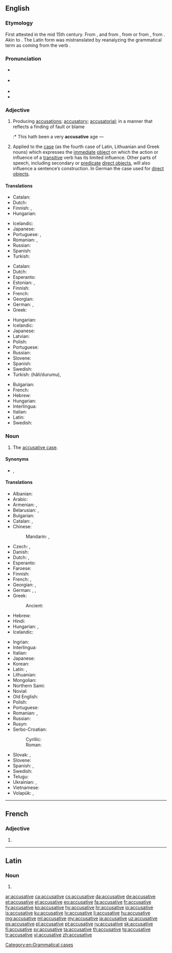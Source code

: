 ==English==
{{wikipedia}}

===Etymology===
First attested in the mid 15th century. From {{inh|en|enm|accusative}}, and from {{etyl|xno|en}} {{m|fro|accusatif}}, from {{der|en|frm|acusatif}} or from {{der|en|la|accūsātīvus|t=of blaming}}, from {{m|la|accūsō|t=to blame}}. Akin to {{m|en|accuse}}. The Latin form was mistranslated by reanalyzing the {{etyl|grc|en}} grammatical term {{m|grc|αἰτιᾱτική|t=expressing an effect}} as coming from the verb {{m|grc|αἰτιάομαι|t=to blame}}.

===Pronunciation===
* {{a|UK}} {{IPA|/əˈkjuːzətɪv/|lang=en}}
* {{a|US}} {{IPA|/əˈkjuzətɪv/|lang=en}}
* {{hyphenation|ac|cusa|tive|lang=en}}
* {{audio|en-us-accusative.ogg|Audio (US)|lang=en}}

===Adjective===
{{en-adj}}

# Producing [[accusation]]s; [[accusatory]]; [[accusatorial]]; in a manner that reflects a finding of fault or blame
#:* This hath been a very '''accusative''' age &mdash; {{w|Sir E. Dering}}
# {{lb|en|grammar}} Applied to the [[case]] (as the fourth case of Latin, Lithuanian and Greek nouns) which expresses the [[immediate]] [[direct object|object]] on which the action or influence of a [[transitive]] verb has its limited influence. Other parts of speech, including secondary or [[predicate]] [[direct object]]s, will also influence a sentence’s construction. In German the case used for [[direct object]]s.

====Translations====
{{trans-top|producing accusations; accusatory}}
* Catalan: {{t+|ca|acusatiu}}
* Dutch: {{t+|nl|beschuldigend}}
* Finnish: {{t+|fi|syyttävä}}, {{t|fi|syyttelevä}}
* Hungarian: {{t|hu|vádaskodó}}
{{trans-mid}}
* Icelandic: {{t+|is|ásaka|alt=ásakandi}}
* Japanese: {{t|ja|非難を表す|tr=hinan wo arawasu}}
* Portuguese: {{t+|pt|acusativo}}, {{t|pt|acusatório}}
* Romanian: {{t+|ro|acuzator}}, {{t+|ro|acuzativ}}
* Russian: {{t+|ru|обвини́тельный}}
* Spanish: {{t+|es|acusativo}}
* Turkish: {{t|tr|suçlayıcı}}
{{trans-bottom}}

{{trans-top|related to accusative case}}
* Catalan: {{t+|ca|acusatiu}}
* Dutch: {{t+|nl|accusatief}}
* Esperanto: {{t|eo|akuzativa}}
* Estonian: {{t|et|sihitav}}, {{t|et|akusatiiv}}
* Finnish: {{t+|fi|akkusatiivi|alt=akkusatiivi-}}
* French: {{t+|fr|accusatif}}
* Georgian: {{t|ka|ბრალდებითი}}
* German: {{t+|de|Akkusativ|alt=Akkusativ-}}, {{t|de|akkusativisch}}
* Greek: {{t+|el|αιτιατική|f}}
{{trans-mid}}
* Hungarian: {{t+|hu|tárgyeset}}
* Icelandic: {{t+|is|þolfall|alt=þolfalls-}}
* Japanese: {{t|ja|対格の }}
* Latvian: {{t+|lv|akuzatīvs|m}}
* Polish: {{t+|pl|biernikowy}}
* Portuguese: {{t+|pt|acusativo}}
* Russian: {{t+|ru|вини́тельный}}
* Slovene: {{t|sl|tožilniški}}
* Spanish: {{t+|es|acusativo}}
* Swedish: {{t+|sv|ackusativ}}
* Turkish: {{t+|tr|belirtme}} (hâli/durumu), {{t+|tr|-i hâli}}
{{trans-bottom}}

{{checktrans-top}}
* Bulgarian: {{t-check|bg|винителен}}
* French: {{t+check|fr|accusatif}}
* Hebrew: {{t-check|he|יחס הפעול|tr=yakhas ha-pa’ul}}
* Hungarian: {{t+check|hu|tárgy}}
* Interlingua: {{t-check|ia|accusative}}
* Italian: {{t+check|it|accusativo}}
* Latin: {{t-check|la|accusativus}}
* Swedish: {{t+check|sv|ackusativ}}
{{trans-bottom}}

===Noun===
{{en-noun}}

# {{lb|en|grammar}} The [[accusative case]].

====Synonyms====
* {{sense|accusative case}} {{l|en|acc.}}, {{l|en|A.}}

====Translations====
{{trans-top|accusative case}}
* Albanian: {{t+|sq|kallëzore|f}}
* Arabic: {{t|ar|مَنْصُوب|m}}
* Armenian: {{t+|hy|հայցական}}, {{t|hy|հայցական հոլով}}
* Belarusian: {{t|be|вінава́льны склон|m|sc=Cyrl}}, {{t|be|вінава́льны|m|sc=Cyrl}}
* Bulgarian: {{t|bg|винителен падеж|m}}
* Catalan: {{t+|ca|acusatiu|m}}, {{t|ca|cas acusatiu|m}}
* Chinese:
*: Mandarin: {{t+|cmn|賓格}}, {{t+|cmn|宾格|tr=bīngé}}
* Czech: {{t|cs|čtvrtý pád|m}}, {{t+|cs|akuzativ|m}}
* Danish: {{t+|da|akkusativ}}
* Dutch: {{t+|nl|accusatief|m}}, {{t|nl|vierde naamval|m}}
* Esperanto: {{t+|eo|akuzativo}}
* Faroese: {{t+|fo|hvønnfall|n}}
* Finnish: {{t+|fi|akkusatiivi}}
* French: {{t+|fr|accusatif|m}}, {{t|fr|cas accusatif|m}}
* Georgian: {{t|ka|ბრალდებითი ბრუნვა}}, {{t|ka|აკუზატივი|sc=Geor}}
* German: {{t+|de|Akkusativ|m}}, {{t+|de|Wenfall|m}}, {{t|de|vierter Fall|m}}
* Greek: {{t+|el|αιτιατική|f}}
*: Ancient: {{t|grc|αἰτιατικὴ πτῶσις|f|sc=polytonic}}
* Hebrew: {{t|he|יחס הפעול|tr=yakhas ha-pa’ul|m}}
* Hindi: {{t|hi|द्वितीया विभक्ति|f|sc=Deva}}
* Hungarian: {{t+|hu|tárgyeset}}, {{t|hu|akkuzatívusz}}
* Icelandic: {{t+|is|þolfall|n}}
{{trans-mid}}
* Ingrian: {{t|izh|akkuzatiivi}}
* Interlingua: {{t|ia|accusativo}}
* Italian: {{t+|it|accusativo|m}}
* Japanese: {{t+|ja|対格|tr=たいかく, taikaku}}
* Korean: {{t|ko|대격|sc=Kore}}
* Latin: {{t|la|[[casus]] [[accusativus]]|m}}, {{t|la|incūsātīvus}}
* Lithuanian: {{t+|lt|galininkas|m}}
* Mongolian: {{t+|mn|заах|sc=Cyrl}}
* Northern Sami: {{t|se|akkusatiiva}}
* Novial: {{t|nov|akusative}}
* Old English: {{t|ang|wregendlic casus|sc=Geor}}
* Polish: {{t+|pl|biernik|m-in}}
* Portuguese: {{t+|pt|acusativo|m}}
* Romanian: {{t+|ro|acuzativ|n}}, {{t|ro|caz acuzativ|n}}
* Russian: {{t+|ru|вини́тельный паде́ж|m}}
* Rusyn: {{t|rue|акузатів|m}}
* Serbo-Croatian:
*: Cyrillic: {{t|sh|акузатив|m}}
*: Roman: {{t+|sh|akuzativ|m}}
* Slovak: {{t+|sk|akuzatív|m}}, {{t|sk|štvrtý pád|m}}
* Slovene: {{t+|sl|tožilnik|m}}
* Spanish: {{t+|es|acusativo|m}}, {{t|es|caso acusativo|m}}
* Swedish: {{t+|sv|ackusativ|c}}
* Telugu: {{t+|te|ద్వితీయా విభక్తి}}
* Ukrainian: {{t|uk|знахі́дний відмі́нок|m|sc=Cyrl}}, {{t+|uk|знахі́дний|m|sc=Cyrl}}
* Vietnamese: {{t|vi|đối cách}}
* Volapük: {{t|vo|kimifal}}, {{t+|vo|kusatif}}
{{trans-bottom}}

[[Category:en:Grammatical cases]]

----

==French==

===Adjective===
{{fr-adj-form}}

# {{feminine singular of|accusatif|lang=fr}}

----

==Latin==

===Noun===
{{la-noun-form|accūsātīve}}

# {{inflection of|accūsātīvus||voc|s|lang=la}}

[[ar:accusative]]
[[ca:accusative]]
[[cs:accusative]]
[[da:accusative]]
[[de:accusative]]
[[et:accusative]]
[[el:accusative]]
[[eo:accusative]]
[[fa:accusative]]
[[fr:accusative]]
[[fy:accusative]]
[[ko:accusative]]
[[hy:accusative]]
[[hr:accusative]]
[[io:accusative]]
[[is:accusative]]
[[ku:accusative]]
[[lv:accusative]]
[[li:accusative]]
[[hu:accusative]]
[[mg:accusative]]
[[ml:accusative]]
[[my:accusative]]
[[ja:accusative]]
[[uz:accusative]]
[[ps:accusative]]
[[pl:accusative]]
[[pt:accusative]]
[[ru:accusative]]
[[sk:accusative]]
[[fi:accusative]]
[[sv:accusative]]
[[ta:accusative]]
[[th:accusative]]
[[tg:accusative]]
[[tr:accusative]]
[[vi:accusative]]
[[zh:accusative]]